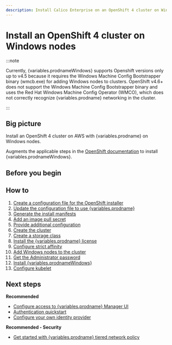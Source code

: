 ```yaml
---
description: Install Calico Enterprise on an OpenShift 4 cluster on Windows nodes
---
```




# Install an OpenShift 4 cluster on Windows nodes

:::note

Currently, {variables.prodnameWindows} supports Openshift versions only up to v4.5 because it requires the Windows Machine Config Bootstrapper binary (wmcb.exe) for adding Windows nodes to clusters. OpenShift v4.6+ does not support the Windows Machine Config Bootstrapper binary and uses the Red Hat Windows Machine Config Operator (WMCO), which does not correctly recognize {variables.prodname} networking in the cluster.

:::

## Big picture

Install an OpenShift 4 cluster on AWS with {variables.prodname} on Windows nodes.

Augments the applicable steps in the [OpenShift documentation](https://cloud.redhat.com/openshift/install) to install {variables.prodnameWindows}.

## Before you begin

<InstallOpenshiftBeforeYouBegin clusterOS='hybrid' />

## How to

1. [Create a configuration file for the OpenShift installer](#create-a-configuration-file-for-the-openshift-installer)
1. [Update the configuration file to use {variables.prodname}](#update-the-configuration-file-to-use-calico-enterprise)
1. [Generate the install manifests](#generate-the-install-manifests)
1. [Add an image pull secret](#add-an-image-pull-secret)
1. [Provide additional configuration](#provide-additional-configuration)
1. [Create the cluster](#create-the-cluster)
1. [Create a storage class](#create-a-storage-class)
1. [Install the {variables.prodname} license](#install-the-calico-enterprise-license)
1. [Configure strict affinity](#configure-strict-affinity)
1. [Add Windows nodes to the cluster](#add-windows-nodes-to-the-cluster)
1. [Get the Administrator password](#get-the-administrator-password)
1. [Install {variables.prodnameWindows}](#install-calico-enterprise-for-windows)
1. [Configure kubelet](#configure-kubelet)

<InstallOpenShift
  clusterType='standalone'
  clusterOS='hybrid'
/>

## Next steps

**Recommended**

- [Configure access to {variables.prodname} Manager UI](../../../operations/cnx/access-the-manager.mdx)
- [Authentication quickstart](../../../operations/cnx/authentication-quickstart.mdx)
- [Configure your own identity provider](../../../operations/cnx/configure-identity-provider.mdx)

**Recommended - Security**

- [Get started with {variables.prodname} tiered network policy](../../../network-policy/policy-tiers/tiered-policy.mdx)
